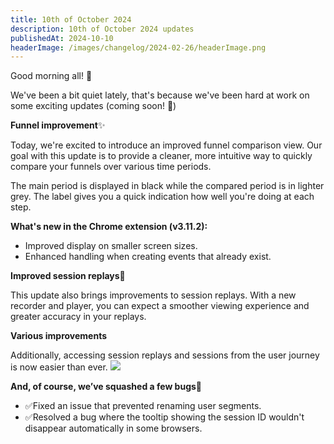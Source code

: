```yaml
---
title: 10th of October 2024
description: 10th of October 2024 updates
publishedAt: 2024-10-10
headerImage: /images/changelog/2024-02-26/headerImage.png
---
```


Good morning all! 🍵

We've been a bit quiet lately, that's because we've been hard at work on some exciting updates (coming soon! 🧁)

**Funnel improvement**✨

Today, we're excited to introduce an improved funnel comparison view.
Our goal with this update is to provide a cleaner, more intuitive way to quickly compare your funnels over various time periods.
![]()

The main period is displayed in black while the compared period is in lighter grey. The label gives you a quick indication how well you're doing at each step.

**What's new in the Chrome extension (v3.11.2):**
- Improved display on smaller screen sizes.
- Enhanced handling when creating events that already exist.

**Improved session replays**🍿

This update also brings improvements to session replays. With a new recorder and player, you can expect a smoother viewing experience and greater accuracy in your replays.


**Various improvements**

Additionally, accessing session replays and sessions from the user journey is now easier than ever.
![](/images/changelog/2024-10-10/1.png)

**And, of course, we’ve squashed a few bugs**🦗
- ✅Fixed an issue that prevented renaming user segments.
- ✅Resolved a bug where the tooltip showing the session ID wouldn't disappear automatically in some browsers.